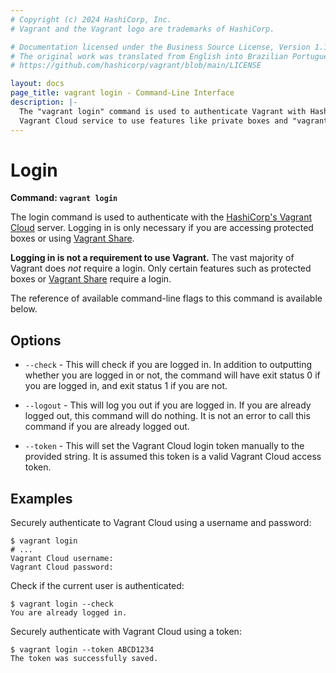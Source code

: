 ```yaml
---
# Copyright (c) 2024 HashiCorp, Inc.
# Vagrant and the Vagrant logo are trademarks of HashiCorp.

# Documentation licensed under the Business Source License, Version 1.1.
# The original work was translated from English into Brazilian Portuguese.
# https://github.com/hashicorp/vagrant/blob/main/LICENSE

layout: docs
page_title: vagrant login - Command-Line Interface
description: |-
  The "vagrant login" command is used to authenticate Vagrant with HashiCorp's
  Vagrant Cloud service to use features like private boxes and "vagrant push".
---
```


# Login

**Command: `vagrant login`**

The login command is used to authenticate with the
[HashiCorp's Vagrant Cloud](/vagrant/vagrant-cloud) server. Logging in is only
necessary if you are accessing protected boxes or using
[Vagrant Share](/vagrant/docs/share/).

**Logging in is not a requirement to use Vagrant.** The vast majority
of Vagrant does _not_ require a login. Only certain features such as protected
boxes or [Vagrant Share](/vagrant/docs/share/) require a login.

The reference of available command-line flags to this command
is available below.

## Options

- `--check` - This will check if you are logged in. In addition to outputting
  whether you are logged in or not, the command will have exit status 0 if you are
  logged in, and exit status 1 if you are not.

- `--logout` - This will log you out if you are logged in. If you are already
  logged out, this command will do nothing. It is not an error to call this
  command if you are already logged out.

- `--token` - This will set the Vagrant Cloud login token manually to the provided
  string. It is assumed this token is a valid Vagrant Cloud access token.

## Examples

Securely authenticate to Vagrant Cloud using a username and password:

```shell-session
$ vagrant login
# ...
Vagrant Cloud username:
Vagrant Cloud password:
```

Check if the current user is authenticated:

```shell-session
$ vagrant login --check
You are already logged in.
```

Securely authenticate with Vagrant Cloud using a token:

```shell-session
$ vagrant login --token ABCD1234
The token was successfully saved.
```
